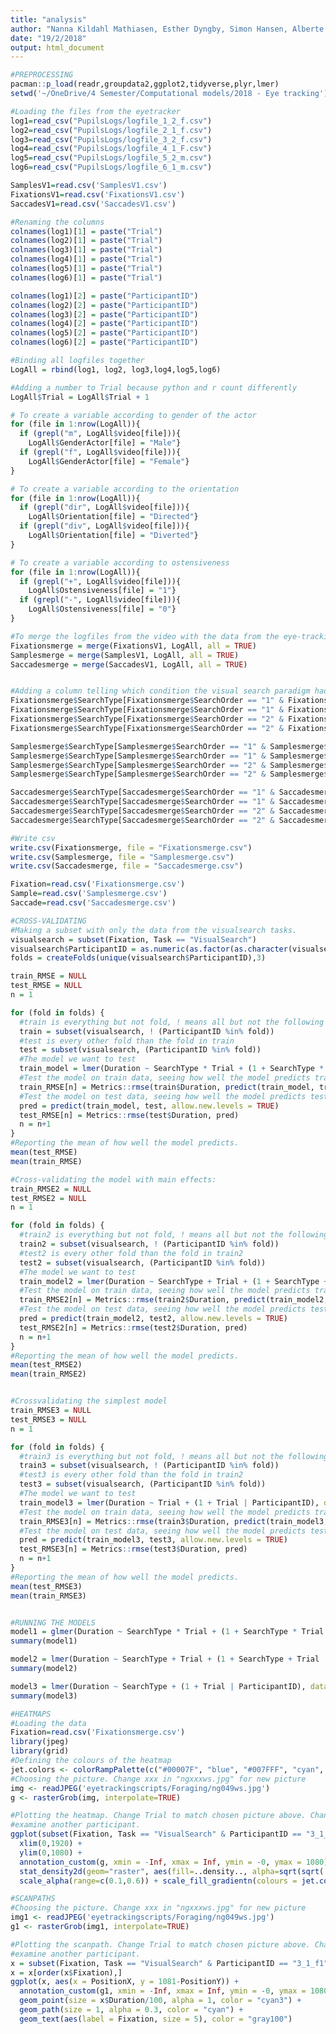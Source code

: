```yaml
---
title: "analysis"
author: "Nanna Kildahl Mathiasen, Esther Dyngby, Simon Hansen, Alberte Seeberg"
date: "19/2/2018"
output: html_document
---
```

```r
#PREPROCESSING
pacman::p_load(readr,groupdata2,ggplot2,tidyverse,plyr,lmer)
setwd('~/OneDrive/4 Semester/Computational models/2018 - Eye tracking')

#Loading the files from the eyetracker
log1=read_csv("PupilsLogs/logfile_1_2_f.csv")
log2=read_csv("PupilsLogs/logfile_2_1_f.csv")
log3=read_csv("PupilsLogs/logfile_3_2_f.csv")
log4=read_csv("PupilsLogs/logfile_4_1_F.csv")
log5=read_csv("PupilsLogs/logfile_5_2_m.csv")
log6=read_csv("PupilsLogs/logfile_6_1_m.csv")

SamplesV1=read.csv('SamplesV1.csv')
FixationsV1=read.csv('FixationsV1.csv')
SaccadesV1=read.csv('SaccadesV1.csv')

#Renaming the columns
colnames(log1)[1] = paste("Trial")
colnames(log2)[1] = paste("Trial")
colnames(log3)[1] = paste("Trial")
colnames(log4)[1] = paste("Trial")
colnames(log5)[1] = paste("Trial")
colnames(log6)[1] = paste("Trial")

colnames(log1)[2] = paste("ParticipantID")
colnames(log2)[2] = paste("ParticipantID")
colnames(log3)[2] = paste("ParticipantID")
colnames(log4)[2] = paste("ParticipantID")
colnames(log5)[2] = paste("ParticipantID")
colnames(log6)[2] = paste("ParticipantID")

#Binding all logfiles together
LogAll = rbind(log1, log2, log3,log4,log5,log6)

#Adding a number to Trial because python and r count differently
LogAll$Trial = LogAll$Trial + 1

# To create a variable according to gender of the actor
for (file in 1:nrow(LogAll)){
  if (grepl("m", LogAll$video[file])){
    LogAll$GenderActor[file] = "Male"}
  if (grepl("f", LogAll$video[file])){
    LogAll$GenderActor[file] = "Female"}
}

# To create a variable according to the orientation
for (file in 1:nrow(LogAll)){
  if (grepl("dir", LogAll$video[file])){
    LogAll$Orientation[file] = "Directed"}
  if (grepl("div", LogAll$video[file])){
    LogAll$Orientation[file] = "Diverted"}
}

# To create a variable according to ostensiveness
for (file in 1:nrow(LogAll)){
  if (grepl("+", LogAll$video[file])){
    LogAll$Ostensiveness[file] = "1"}
  if (grepl("-", LogAll$video[file])){
    LogAll$Ostensiveness[file] = "0"}
}

#To merge the logfiles from the video with the data from the eye-tracking
Fixationsmerge = merge(FixationsV1, LogAll, all = TRUE)
Samplesmerge = merge(SamplesV1, LogAll, all = TRUE)
Saccadesmerge = merge(SaccadesV1, LogAll, all = TRUE)


#Adding a column telling which condition the visual search paradigm had. 
Fixationsmerge$SearchType[Fixationsmerge$SearchOrder == "1" & Fixationsmerge$Trial < 6] = "Star"
Fixationsmerge$SearchType[Fixationsmerge$SearchOrder == "1" & Fixationsmerge$Trial > 5] = "Count"
Fixationsmerge$SearchType[Fixationsmerge$SearchOrder == "2" & Fixationsmerge$Trial < 6] = "Count"
Fixationsmerge$SearchType[Fixationsmerge$SearchOrder == "2" & Fixationsmerge$Trial > 5] = "Star"

Samplesmerge$SearchType[Samplesmerge$SearchOrder == "1" & Samplesmerge$Trial < 6] = "Star"
Samplesmerge$SearchType[Samplesmerge$SearchOrder == "1" & Samplesmerge$Trial > 5] = "Count"
Samplesmerge$SearchType[Samplesmerge$SearchOrder == "2" & Samplesmerge$Trial < 6] = "Count"
Samplesmerge$SearchType[Samplesmerge$SearchOrder == "2" & Samplesmerge$Trial > 5] = "Star"

Saccadesmerge$SearchType[Saccadesmerge$SearchOrder == "1" & Saccadesmerge$Trial < 6] = "Star"
Saccadesmerge$SearchType[Saccadesmerge$SearchOrder == "1" & Saccadesmerge$Trial > 5] = "Count"
Saccadesmerge$SearchType[Saccadesmerge$SearchOrder == "2" & Saccadesmerge$Trial < 6] = "Count"
Saccadesmerge$SearchType[Saccadesmerge$SearchOrder == "2" & Saccadesmerge$Trial > 5] = "Star"

#Write csv
write.csv(Fixationsmerge, file = "Fixationsmerge.csv")
write.csv(Samplesmerge, file = "Samplesmerge.csv")
write.csv(Saccadesmerge, file = "Saccadesmerge.csv")

Fixation=read.csv('Fixationsmerge.csv')
Sample=read.csv('Samplesmerge.csv')
Saccade=read.csv('Saccadesmerge.csv')
```


```r
#CROSS-VALIDATING 
#Making a subset with only the data from the visualsearch tasks. 
visualsearch = subset(Fixation, Task == "VisualSearch")
visualsearch$ParticipantID = as.numeric(as.factor(as.character(visualsearch$ParticipantID)))
folds = createFolds(unique(visualsearch$ParticipantID),3)

train_RMSE = NULL
test_RMSE = NULL
n = 1

for (fold in folds) {
  #train is everything but not fold, ! means all but not the following
  train = subset(visualsearch, ! (ParticipantID %in% fold))
  #test is every other fold than the fold in train
  test = subset(visualsearch, (ParticipantID %in% fold))
  #The model we want to test
  train_model = lmer(Duration ~ SearchType * Trial + (1 + SearchType * Trial | ParticipantID), data = train, REML = FALSE)
  #Test the model on train data, seeing how well the model predicts train data
  train_RMSE[n] = Metrics::rmse(train$Duration, predict(train_model, train, allow.new.levels = TRUE))
  #Test the model on test data, seeing how well the model predicts test data - which is not a part of the model
  pred = predict(train_model, test, allow.new.levels = TRUE)
  test_RMSE[n] = Metrics::rmse(test$Duration, pred)
  n = n+1
}
#Reporting the mean of how well the model predicts. 
mean(test_RMSE)
mean(train_RMSE)

#Cross-validating the model with main effects:
train_RMSE2 = NULL
test_RMSE2 = NULL
n = 1

for (fold in folds) {
  #train2 is everything but not fold, ! means all but not the following
  train2 = subset(visualsearch, ! (ParticipantID %in% fold))
  #test2 is every other fold than the fold in train2
  test2 = subset(visualsearch, (ParticipantID %in% fold))
  #The model we want to test
  train_model2 = lmer(Duration ~ SearchType + Trial + (1 + SearchType + Trial | ParticipantID), data = train2, REML = FALSE)
  #Test the model on train data, seeing how well the model predicts train data
  train_RMSE2[n] = Metrics::rmse(train2$Duration, predict(train_model2, train2, allow.new.levels = TRUE))
  #Test the model on test data, seeing how well the model predicts test data - which is not a part of the model
  pred = predict(train_model2, test2, allow.new.levels = TRUE)
  test_RMSE2[n] = Metrics::rmse(test2$Duration, pred)
  n = n+1
}
#Reporting the mean of how well the model predicts. 
mean(test_RMSE2)
mean(train_RMSE2)


#Crossvalidating the simplest model
train_RMSE3 = NULL
test_RMSE3 = NULL
n = 1

for (fold in folds) {
  #train3 is everything but not fold, ! means all but not the following
  train3 = subset(visualsearch, ! (ParticipantID %in% fold))
  #test3 is every other fold than the fold in train2
  test3 = subset(visualsearch, (ParticipantID %in% fold))
  #The model we want to test
  train_model3 = lmer(Duration ~ Trial + (1 + Trial | ParticipantID), data = train3, REML = FALSE)
  #Test the model on train data, seeing how well the model predicts train data
  train_RMSE3[n] = Metrics::rmse(train3$Duration, predict(train_model3, train3, allow.new.levels = TRUE))
  #Test the model on test data, seeing how well the model predicts test data - which is not a part of the model
  pred = predict(train_model3, test3, allow.new.levels = TRUE)
  test_RMSE3[n] = Metrics::rmse(test3$Duration, pred)
  n = n+1
}
#Reporting the mean of how well the model predicts. 
mean(test_RMSE3)
mean(train_RMSE3)


#RUNNING THE MODELS
model1 = glmer(Duration ~ SearchType * Trial + (1 + SearchType * Trial | ParticipantID), data = Fixation)
summary(model1)

model2 = lmer(Duration ~ SearchType + Trial + (1 + SearchType + Trial | ParticipantID), data = Fixation)
summary(model2)

model3 = lmer(Duration ~ SearchType + (1 + Trial | ParticipantID), data = Fixation)
summary(model3)

```


```r
#HEATMAPS
#Loading the data
Fixation=read.csv('Fixationsmerge.csv')
library(jpeg)
library(grid)
#Defining the colours of the heatmap
jet.colors <- colorRampPalette(c("#00007F", "blue", "#007FFF", "cyan", "#7FFF7F", "yellow", "#FF7F00", "red", "#7F0000"))
#Choosing the picture. Change xxx in "ngxxxws.jpg" for new picture
img <- readJPEG('eyetrackingscripts/Foraging/ng049ws.jpg')
g <- rasterGrob(img, interpolate=TRUE)

#Plotting the heatmap. Change Trial to match chosen picture above. Change ParticipantID if you want to 
#examine another participant. 
ggplot(subset(Fixation, Task == "VisualSearch" & ParticipantID == "3_1_f1" & Trial == 3), aes(x = PositionX, y = 1081-PositionY)) +
  xlim(0,1920) +
  ylim(0,1080) +
  annotation_custom(g, xmin = -Inf, xmax = Inf, ymin = -0, ymax = 1080) + 
  stat_density2d(geom="raster", aes(fill=..density.., alpha=sqrt(sqrt(..density..))), contour = FALSE, n =1000) +
  scale_alpha(range=c(0.1,0.6)) + scale_fill_gradientn(colours = jet.colors(10), trans = "sqrt")

#SCANPATHS
#Choosing the picture. Change xxx in "ngxxxws.jpg" for new picture
img1 <- readJPEG('eyetrackingscripts/Foraging/ng049ws.jpg')
g1 <- rasterGrob(img1, interpolate=TRUE)

#Plotting the scanpath. Change Trial to match chosen picture above. Change ParticipantID if you want to 
#examine another participant. 
x = subset(Fixation, Task == "VisualSearch" & ParticipantID == "3_1_f1" & Trial == 3)
x = x[order(x$Fixation),]
ggplot(x, aes(x = PositionX, y = 1081-PositionY)) +
  annotation_custom(g1, xmin = -Inf, xmax = Inf, ymin = -0, ymax = 1080) +
  geom_point(size = x$Duration/100, alpha = 1, color = "cyan3") + 
  geom_path(size = 1, alpha = 0.3, color = "cyan") + 
  geom_text(aes(label = Fixation, size = 5), color = "gray100") 
```


